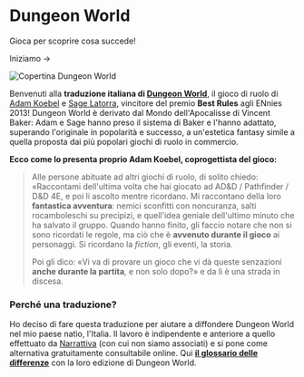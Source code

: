 
# Dungeon World

Gioca per scoprire cosa succede!
<br/>
<Link className={styles.cta} href="/manuale">Iniziamo <span>→</span></Link>

![Copertina Dungeon World](/images/dungeon-world-cover.webp)

Benvenuti alla **traduzione italiana di [Dungeon World](https://www.dungeon-world.com/)**, il gioco di ruolo di [Adam Koebel](https://www.adam-koebel.com/) e [Sage Latorra](https://www.latorra.org/), vincitore del premio **Best Rules** agli ENnies 2013! Dungeon World è derivato dal Mondo dell'Apocalisse di Vincent Baker: Adam e Sage hanno preso il sistema di Baker e l'hanno adattato, superando l'originale in popolarità e successo, a un'estetica fantasy simile a quella proposta dai più popolari giochi di ruolo in commercio.

**Ecco come lo presenta proprio Adam Koebel, coprogettista del gioco:**

> Alle persone abituate ad altri giochi di ruolo, di solito chiedo: «Raccontami dell'ultima volta che hai giocato ad AD&D / Pathfinder / D&D 4E, e poi li ascolto mentre ricordano. Mi raccontano della loro **fantastica avventura**: nemici sconfitti con noncuranza, salti rocamboleschi su precipizi, e quell'idea geniale dell'ultimo minuto che ha salvato il gruppo. Quando hanno finito, gli faccio notare che non si sono ricordati le regole, ma ciò che è **avvenuto durante il gioco** ai personaggi. Si ricordano la _fiction_, gli eventi, la storia.
>
> Poi gli dico: «Vi va di provare un gioco che vi dà queste senzazioni **anche durante la partita**, e non solo dopo?» e da lì è una strada in discesa.

### Perché una traduzione?

Ho deciso di fare questa traduzione per aiutare a diffondere Dungeon World nel mio paese natìo, l'Italia. Il lavoro è indipendente e anteriore a quello effettuato da [Narrattiva](https://www.narrattiva.it) (con cui non siamo associati) e si pone come alternativa gratuitamente consultabile online. Qui **[il glossario delle differenze](/altro/glossario-differenze)** con la loro edizione di Dungeon World.